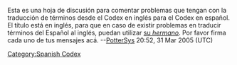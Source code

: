Esta es una hoja de discusi&oacute;n para comentar problemas que tengan con la traducci&oacute;n de t&eacute;rminos desde el Codex en ingl&eacute;s para el Codex en espa&ntilde;ol. El t&iacute;tulo est&aacute; en ingl&eacute;s, para que en caso de existir problemas en traducir t&eacute;rminos del Espa&ntilde;ol al ingl&eacute;s, puedan utilizar [[Translation Problems|su ''hermano'']]. Por favor firma cada uno de tus mensajes ac&aacute;. --[[User:PotterSys|PotterSys]] 20:52, 31 Mar 2005 (UTC)

[[Category:Spanish Codex]]